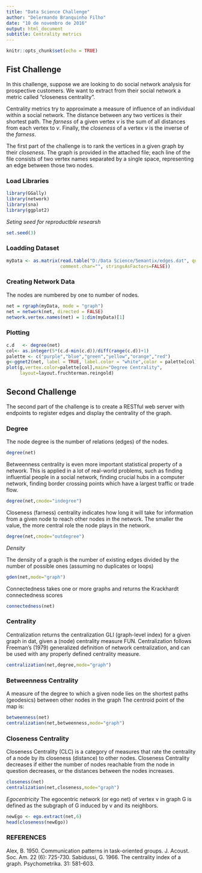 ---
title: "Data Science Challenge"
author: "Delermando Branquinho Filho"
date: "10 de novembro de 2016"
output: html_document
subtitle: Centrality metrics
---

```{r setup, include=FALSE}
knitr::opts_chunk$set(echo = TRUE)
```

## Fist Challenge

In this challenge, suppose we are looking to do social network
analysis for prospective customers. We want to extract from
their social network a metric called "closeness centrality".
 
Centrality metrics try to approximate a measure of influence
of an individual within a social network. The distance between
any two vertices is their shortest path. The *farness*
of a given vertex *v* is the sum of all distances from each vertex
to *v*. Finally, the *closeness* of a vertex *v* is the inverse
of the *farness*.
 
The first part of the challenge is to rank the vertices in a given
graph by their *closeness*. The graph is provided in the attached
file; each line of the file consists of two vertex names separated by
a single space, representing an edge between those two nodes.

### Load Libraries

```{r, message=F, warning=F}
library(GGally)
library(network)
library(sna)
library(ggplot2)
```

*Seting seed for reproductble researsh*
```{r}
set.seed(3)
```

### Loadding Dataset

```{r}
myData <- as.matrix(read.table("D:/Data Science/Semantix/edges.dat", quote="\"", 
                    comment.char="", stringsAsFactors=FALSE))
```

### Creating Network Data

The nodes are numbered by one to number of nodes.

```{r}
net = rgraph(myData, mode = "graph")
net = network(net, directed = FALSE)
network.vertex.names(net) = 1:dim(myData)[1]
```

### Plotting
```{r, message=F, warning=F}
c.d   <- degree(net)
col<- as.integer(5*(c.d-min(c.d))/diff(range(c.d))+1)
palette <- c("purple","blue","green","yellow","orange","red")
g<-ggnet2(net, label = TRUE, label.color = "white",color = palette[col])
plot(g,vertex.color=palette[col],main="Degree Centrality",
     layout=layout.fruchterman.reingold)

```

## Second Challenge

The second part of the challenge is to create a RESTful web server
with endpoints to register edges and display the centrality of the graph.

### Degree 
The node degree is the number of relations (edges) of the nodes. 
```{r}
degree(net)
```

Betweenness centrality is even more important statistical property of a network. This is
applied in a lot of real-world problems, such as finding influential people in a social network,
finding crucial hubs in a computer network, finding border crossing points which have a
largest traffic or trade flow. 

```{r}
degree(net,cmode="indegree")
```


Closeness (farness) centrality indicates how long it will take for information from a given node to
reach other nodes in the network. The smaller the value, the more central role the node plays
in the network.

```{r}
degree(net,cmode="outdegree")
```

*Density*

The density of a graph is the number of existing edges divided by
the number of possible ones (assuming no duplicates or loops)
```{r}
gden(net,mode="graph")
```


Connectedness takes one or more graphs and returns the Krackhardt connectedness scores

```{r}
connectedness(net)
```

### Centrality
Centralization returns the centralization GLI (graph-level index) for a given graph in dat, given a (node) centrality measure FUN. Centralization follows Freeman's (1979) generalized definition of network centralization, and can be used with any properly defined centrality measure.
```{r}
centralization(net,degree,mode="graph")
```


### Betweenness Centrality
A measure of the degree to which a given node lies on the shortest paths (geodesics) between other nodes in the graph The centroid point of the map is:

```{r}
betweenness(net)
centralization(net,betweenness,mode="graph")
```

### Closeness Centrality
Closeness Centrality (CLC) is a category of measures that rate the centrality of a node by its closeness (distance) to other nodes. Closeness Centrality decreases if either the number of nodes reachable from the node in question decreases, or the distances between the nodes increases.

```{r}
closeness(net)
centralization(net,closeness,mode="graph")
```

*Egocentricity*
The egocentric network (or ego net) of vertex v in graph G is defined as the subgraph of G induced by v and its neighbors.

```{r}
newEgo <- ego.extract(net,6)
head(closeness(newEgo))
```

### REFERENCES
Alex, B. 1950. Communication patterns in task-oriented groups. J. Acoust. Soc. Am. 22 (6): 725-730.
Sabidussi, G. 1966. The centrality index of a graph. Psychometrika. 31: 581-603.
